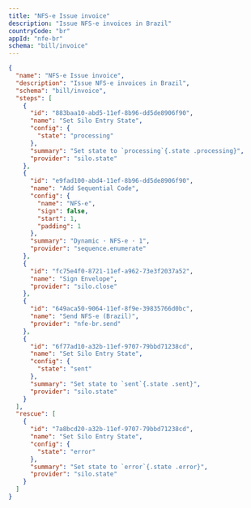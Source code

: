 ```yaml
---
title: "NFS-e Issue invoice"
description: "Issue NFS-e invoices in Brazil"
countryCode: "br"
appId: "nfe-br"
schema: "bill/invoice"
---
```


```json Example NFS-e issue invoice workflow with states
{
  "name": "NFS-e Issue invoice",
  "description": "Issue NFS-e invoices in Brazil",
  "schema": "bill/invoice",
  "steps": [
    {
      "id": "883baa10-abd5-11ef-8b96-dd5de8906f90",
      "name": "Set Silo Entry State",
      "config": {
        "state": "processing"
      },
      "summary": "Set state to `processing`{.state .processing}",
      "provider": "silo.state"
    },
    {
      "id": "e9fad100-abd4-11ef-8b96-dd5de8906f90",
      "name": "Add Sequential Code",
      "config": {
        "name": "NFS-e",
        "sign": false,
        "start": 1,
        "padding": 1
      },
      "summary": "Dynamic · NFS-e · 1",
      "provider": "sequence.enumerate"
    },
    {
      "id": "fc75e4f0-8721-11ef-a962-73e3f2037a52",
      "name": "Sign Envelope",
      "provider": "silo.close"
    },
    {
      "id": "649aca50-9064-11ef-8f9e-39835766d0bc",
      "name": "Send NFS-e (Brazil)",
      "provider": "nfe-br.send"
    },
    {
      "id": "6f77ad10-a32b-11ef-9707-79bbd71238cd",
      "name": "Set Silo Entry State",
      "config": {
        "state": "sent"
      },
      "summary": "Set state to `sent`{.state .sent}",
      "provider": "silo.state"
    }
  ],
  "rescue": [
    {
      "id": "7a8bcd20-a32b-11ef-9707-79bbd71238cd",
      "name": "Set Silo Entry State",
      "config": {
        "state": "error"
      },
      "summary": "Set state to `error`{.state .error}",
      "provider": "silo.state"
    }
  ]
}

```